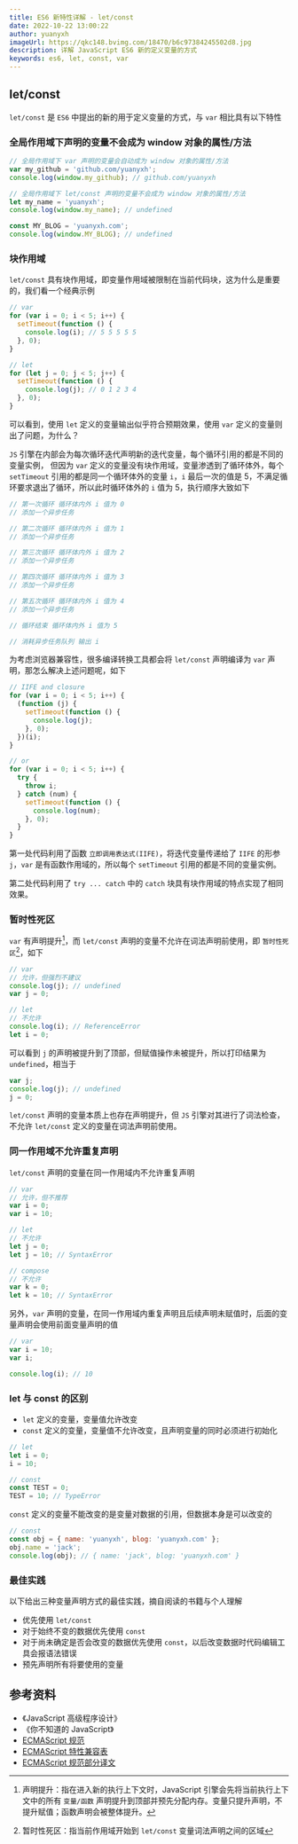 ```yaml
---
title: ES6 新特性详解 - let/const
date: 2022-10-22 13:00:22
author: yuanyxh
imageUrl: https://qkc148.bvimg.com/18470/b6c97384245502d8.jpg
description: 详解 JavaScript ES6 新的定义变量的方式
keywords: es6, let, const, var
---
```


## let/const

`let/const` 是 `ES6` 中提出的新的用于定义变量的方式，与 `var` 相比具有以下特性

### 全局作用域下声明的变量不会成为 window 对象的属性/方法

```javascript
// 全局作用域下 var 声明的变量会自动成为 window 对象的属性/方法
var my_github = 'github.com/yuanyxh';
console.log(window.my_github); // github.com/yuanyxh

// 全局作用域下 let/const 声明的变量不会成为 window 对象的属性/方法
let my_name = 'yuanyxh';
console.log(window.my_name); // undefined

const MY_BLOG = 'yuanyxh.com';
console.log(window.MY_BLOG); // undefined
```

### 块作用域

`let/const` 具有块作用域，即变量作用域被限制在当前代码块，这为什么是重要的，我们看一个经典示例

```javascript
// var
for (var i = 0; i < 5; i++) {
  setTimeout(function () {
    console.log(i); // 5 5 5 5 5
  }, 0);
}

// let
for (let j = 0; j < 5; j++) {
  setTimeout(function () {
    console.log(j); // 0 1 2 3 4
  }, 0);
}
```

可以看到，使用 `let` 定义的变量输出似乎符合预期效果，使用 `var` 定义的变量则出了问题，为什么？

`JS` 引擎在内部会为每次循环迭代声明新的迭代变量，每个循环引用的都是不同的变量实例， 但因为 `var` 定义的变量没有块作用域，变量渗透到了循环体外，每个 `setTimeout` 引用的都是同一个循环体外的变量 `i`，`i` 最后一次的值是 5，不满足循环要求退出了循环，所以此时循环体外的 `i` 值为 5，执行顺序大致如下

```javascript
// 第一次循环 循环体内外 i 值为 0
// 添加一个异步任务

// 第二次循环 循环体内外 i 值为 1
// 添加一个异步任务

// 第三次循环 循环体内外 i 值为 2
// 添加一个异步任务

// 第四次循环 循环体内外 i 值为 3
// 添加一个异步任务

// 第五次循环 循环体内外 i 值为 4
// 添加一个异步任务

// 循环结束 循环体内外 i 值为 5

// 消耗异步任务队列 输出 i
```

为考虑浏览器兼容性，很多编译转换工具都会将 `let/const` 声明编译为 `var` 声明，那怎么解决上述问题呢，如下

```javascript
// IIFE and closure
for (var i = 0; i < 5; i++) {
  (function (j) {
    setTimeout(function () {
      console.log(j);
    }, 0);
  })(i);
}

// or
for (var i = 0; i < 5; i++) {
  try {
    throw i;
  } catch (num) {
    setTimeout(function () {
      console.log(num);
    }, 0);
  }
}
```

第一处代码利用了函数 `立即调用表达式(IIFE)`，将迭代变量传递给了 `IIFE` 的形参 `j`，`var` 是有函数作用域的，所以每个 `setTimeout` 引用的都是不同的变量实例。

第二处代码利用了 `try ... catch` 中的 `catch` 块具有块作用域的特点实现了相同效果。

### 暂时性死区

`var` 有声明提升[^声明提升]，而 `let/const` 声明的变量不允许在词法声明前使用，即 `暂时性死区`[^暂时性死区]，如下

```javascript
// var
// 允许，但强烈不建议
console.log(j); // undefined
var j = 0;

// let
// 不允许
console.log(i); // ReferenceError
let i = 0;
```

可以看到 `j` 的声明被提升到了顶部，但赋值操作未被提升，所以打印结果为 `undefined`，相当于

```javascript
var j;
console.log(j); // undefined
j = 0;
```

`let/const` 声明的变量本质上也存在声明提升，但 `JS` 引擎对其进行了词法检查，不允许 `let/const` 定义的变量在词法声明前使用。

### 同一作用域不允许重复声明

`let/const` 声明的变量在同一作用域内不允许重复声明

```javascript
// var
// 允许，但不推荐
var i = 0;
var i = 10;

// let
// 不允许
let j = 0;
let j = 10; // SyntaxError

// compose
// 不允许
var k = 0;
let k = 10; // SyntaxError
```

另外，`var` 声明的变量，在同一作用域内重复声明且后续声明未赋值时，后面的变量声明会使用前面变量声明的值

```javascript
// var
var i = 10;
var i;

console.log(i); // 10
```

### let 与 const 的区别

- `let` 定义的变量，变量值允许改变
- `const` 定义的变量，变量值不允许改变，且声明变量的同时必须进行初始化

```javascript
// let
let i = 0;
i = 10;

// const
const TEST = 0;
TEST = 10; // TypeError
```

`const` 定义的变量不能改变的是变量对数据的引用，但数据本身是可以改变的

```javascript
// const
const obj = { name: 'yuanyxh', blog: 'yuanyxh.com' };
obj.name = 'jack';
console.log(obj); // { name: 'jack', blog: 'yuanyxh.com' }
```

### 最佳实践

以下给出三种变量声明方式的最佳实践，摘自阅读的书籍与个人理解

- 优先使用 `let/const`
- 对于始终不变的数据优先使用 `const`
- 对于尚未确定是否会改变的数据优先使用 `const`，以后改变数据时代码编辑工具会报语法错误
- 预先声明所有将要使用的变量

## 参考资料

- 《JavaScript 高级程序设计》
- 《你不知道的 JavaScript》
- [ECMAScript 规范]
- [ECMAScript 特性兼容表]
- [ECMAScript 规范部分译文]

[^声明提升]: 声明提升：指在进入新的执行上下文时，JavaScript 引擎会先将当前执行上下文中的所有 `变量/函数` 声明提升到顶部并预先分配内存。变量只提升声明，不提升赋值；函数声明会被整体提升。
[^暂时性死区]: 暂时性死区：指当前作用域开始到 `let/const` 变量词法声明之间的区域

[ECMAScript 规范]: https://www.ecma-international.org/publications-and-standards/standards/ecma-262/
[ECMAScript 特性兼容表]: https://kangax.github.io/compat-table/es6/
[ECMAScript 规范部分译文]: https://ecma262.docschina.org/#sec-overview
